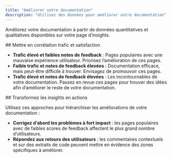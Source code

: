 ```yaml
---
title: "Améliorer votre documentation"
description: "Utilisez des données pour améliorer votre documentation"
---
```


Améliorez votre documentation à partir de données quantitatives et qualitatives disponibles sur votre page d’insights.

<div id="correlate-traffic-and-satisfaction">
  ## Mettre en corrélation trafic et satisfaction
</div>

- **Trafic élevé et faibles notes de feedback** : Pages populaires avec une mauvaise expérience utilisateur. Priorisez l’amélioration de ces pages.
- **Faible trafic et notes de feedback élevées** : Documentation efficace, mais peut-être difficile à trouver. Envisagez de promouvoir ces pages.
- **Trafic élevé et notes de feedback élevées** : Les incontournables de votre documentation. Passez en revue ces pages pour trouver des idées afin d’améliorer le reste de votre documentation.

<div id="put-insights-into-action">
  ## Transformez les insights en actions
</div>

Utilisez ces approches pour hiérarchiser les améliorations de votre documentation :

- **Corrigez d’abord les problèmes à fort impact** : les pages populaires avec de faibles scores de feedback affectent le plus grand nombre d’utilisateurs.
- **Répondez aux retours des utilisateurs** : les commentaires contextuels et sur des extraits de code peuvent mettre en évidence des zones spécifiques à améliorer.